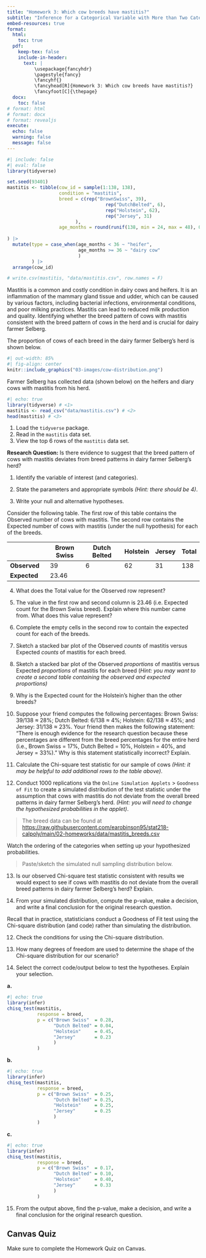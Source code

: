```yaml
---
title: "Homework 3: Which cow breeds have mastitis?"
subtitle: "Inference for a Categorical Variable with More than Two Categories"
embed-resources: true
format:
  html:
    toc: true
  pdf:
    keep-tex: false
    include-in-header:
      text: |
          \usepackage{fancyhdr}
          \pagestyle{fancy}
          \fancyhf{}
          \fancyhead[R]{Homework 3: Which cow breeds have mastitis?}
          \fancyfoot[C]{\thepage}
  docx:
    toc: false
# format: html
# format: docx
# format: revealjs
execute:
  echo: false
  warning: false
  message: false
---
```


```r
#| include: false
#| eval: false
library(tidyverse)

set.seed(93401)
mastitis <- tibble(cow_id = sample(1:138, 138),
                   condition = "mastitis",
                   breed = c(rep("BrownSwiss", 39),
                                    rep("DutchBelted", 6),
                                    rep("Holstein", 62),
                                    rep("Jersey", 31)
                         ),
                   age_months = round(runif(138, min = 24, max = 48), 0)
                 
) |> 
  mutate(type = case_when(age_months < 36 ~ "heifer",
                          age_months >= 36 ~ "dairy cow"
                          )
         ) |> 
  arrange(cow_id)

# write.csv(mastitis, "data/mastitis.csv", row.names = F)
```

Mastitis is a common and costly condition in dairy cows and heifers. It is an inflammation of the mammary gland tissue and udder, which can be caused by various factors, including bacterial infections, environmental conditions, and poor milking practices. Mastitis can lead to reduced milk production and quality. Identifying whether the breed pattern of cows with mastitis consistent with the breed pattern of cows in the herd and is crucial for dairy farmer Selberg.

\vspace{0.1in}

The proportion of cows of each breed in the dairy farmer Selberg's herd is shown below.

```r
#| out-width: 85%
#| fig-align: center
knitr::include_graphics("03-images/cow-distribution.png")
```

Farmer Selberg has collected data (shown below) on the heifers and diary cows with mastitis from his herd.

```r
#| echo: true
library(tidyverse) # <1>
mastitis <- read_csv("data/mastitis.csv") # <2>
head(mastitis) # <3>
```

1. Load the `tidyverse` package.
2. Read in the `mastitis` data set.
3. View the top 6 rows of the `mastitis` data set.

**Research Question:** Is there evidence to suggest that the breed pattern of cows with mastitis deviates from breed patterns in dairy farmer Selberg's herd?

1.  Identify the variable of interest (and categories).

\vspace{0.5in}

2.  State the parameters and appropriate symbols *(Hint: there should be 4)*.

\vspace{1in}

3.  Write your null and alternative hypotheses.

\vspace{1in}

Consider the following table. The first row of this table contains the Observed number of cows with mastitis. The second row contains the Expected number of cows with mastitis (under the null hypothesis) for each of the breeds.

|              | Brown Swiss | Dutch Belted | Holstein | Jersey | Total |
|--------------|-------------|--------------|----------|--------|-------|
| **Observed** | 39          | 6            | 62       | 31     | 138   |
| **Expected** | 23.46       |              |          |        |       |

\vspace{1in}

4.  What does the Total value for the Observed row represent?

\vspace{0.8in}

5.  The value in the first row and second column is 23.46 (i.e. Expected count for the Brown Swiss breed). Explain where this number came from. What does this value represent?

\vspace{0.8in}

6.  Complete the empty cells in the second row to contain the expected count for each of the breeds.

\vspace{0.3in}

7.  Sketch a stacked bar plot of the Observed *counts* of mastitis versus Expected *counts* of mastitis for each breed.

\vspace{2in}

8.  Sketch a stacked bar plot of the Observed *proportions* of mastitis versus Expected *proportions* of mastitis for each breed (*Hint: you may want to create a second table containing the observed and expected proportions)*

\vspace{2in}

9.  Why is the Expected count for the Holstein's higher than the other breeds?

\vspace{0.8in}

10. Suppose your friend computes the following percentages: Brown Swiss: 39/138 $\approx$ 28%; Dutch Belted: 6/138 $\approx$ 4%; Holstein: 62/138 $\approx$ 45%; and Jersey: 31/138 $\approx$ 23%. Your friend then makes the following statement: "There is enough evidence for the research question because these percentages are different from the breed percentages for the entire herd (i.e., Brown Swiss = 17%, Dutch Belted = 10%, Holstein = 40%, and Jersey = 33%)." Why is this statement statistically incorrect? Explain.

\vspace{1.2in}

11. Calculate the Chi-square test statistic for our sample of cows *(Hint: it may be helpful to add additional rows to the table above)*.

\vspace{1.2in}

12. Conduct 1000 replications via the `Online Simulation Applets` \> `Goodness of Fit` to create a simulated distribution of the test statistic under the assumption that cows with mastitis do not deviate from the overall breed patterns in dairy farmer Selberg's herd. *(Hint: you will need to change the hypothesized probabilities in the applet)*. 

> The breed data can be found at <https://raw.githubusercontent.com/earobinson95/stat218-calpoly/main/02-homeworks/data/mastitis_breeds.csv>

::: callout-warning
Watch the ordering of the categories when setting up your hypothesized probabilities.
:::

> Paste/sketch the simulated null sampling distribution below.

\vspace{2.5in}

13. Is our observed Chi-square test statistic consistent with results we would expect to see if cows with mastitis do not deviate from the overall breed patterns in dairy farmer Selberg's herd? Explain.

\vspace{0.8in}

14. From your simulated distribution, compute the p-value, make a decision, and write a final conclusion for the original research question.

\vspace{1.2in}

Recall that in practice, statisticians conduct a Goodness of Fit test using the Chi-square distribution (and code) rather than simulating the distribution.

12. Check the conditions for using the Chi-square distribution.

\vspace{0.8in}

13. How many degrees of freedom are used to determine the shape of the Chi-square distribution for our scenario?

\vspace{0.35in}

14. Select the correct code/output below to test the hypotheses. Explain your selection.

**a.**

```r
#| echo: true
library(infer)
chisq_test(mastitis,
           response = breed,
           p = c("Brown Swiss"  = 0.28, 
                 "Dutch Belted" = 0.04, 
                 "Holstein"     = 0.45, 
                 "Jersey"       = 0.23
                 )
           )
```

**b.**

```r
#| echo: true
library(infer)
chisq_test(mastitis,
           response = breed,
           p = c("Brown Swiss"  = 0.25, 
                 "Dutch Belted" = 0.25, 
                 "Holstein"     = 0.25, 
                 "Jersey"       = 0.25
                 )
           )
```

**c.**

```r
#| echo: true
library(infer)
chisq_test(mastitis,
           response = breed,
           p = c("Brown Swiss"  = 0.17, 
                 "Dutch Belted" = 0.10, 
                 "Holstein"     = 0.40, 
                 "Jersey"       = 0.33
                 )
           )
```

15. From the output above, find the p-value, make a decision, and write a final conclusion for the original research question.

\vspace{1in}

::: callout-caution
## Canvas Quiz

Make sure to complete the Homework Quiz on Canvas.
:::
